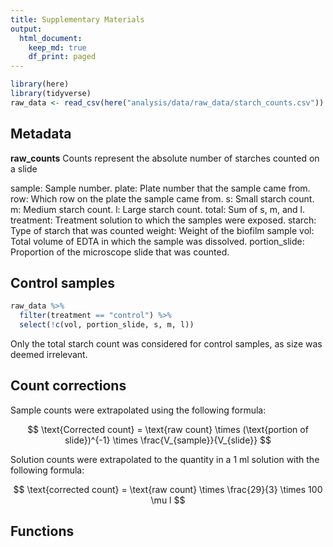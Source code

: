 ```yaml
---
title: Supplementary Materials
output: 
  html_document:
    keep_md: true
    df_print: paged
---
```


```r
library(here)
library(tidyverse)
raw_data <- read_csv(here("analysis/data/raw_data/starch_counts.csv"))
```


## Metadata

**raw_counts**
<!-- insert data type for each column -->
Counts represent the absolute number of starches counted on a slide

sample: Sample number.
plate: Plate number that the sample came from.
row: Which row on the plate the sample came from.
s: Small starch count.
m: Medium starch count.
l: Large starch count.
total: Sum of s, m, and l.
treatment: Treatment solution to which the samples were exposed.
starch: Type of starch that was counted
weight: Weight of the biofilm sample
vol: Total volume of EDTA in which the sample was dissolved.
portion_slide: Proportion of the microscope slide that was counted.

## Control samples

```r
raw_data %>%
  filter(treatment == "control") %>%
  select(!c(vol, portion_slide, s, m, l))
```

Only the total starch count was considered for control samples, as size was
deemed irrelevant.

## Count corrections

Sample counts were extrapolated using the following formula:

$$ \text{Corrected count} = \text{raw count} \times (\text{portion of slide})^{-1} \times \frac{V_{sample}}{V_{slide}} $$

Solution counts were extrapolated to the quantity in a 1 ml solution with
the following formula:

$$ \text{corrected count} = \text{raw count} \times \frac{29}{3} \times 100 \mu l $$

## Functions
